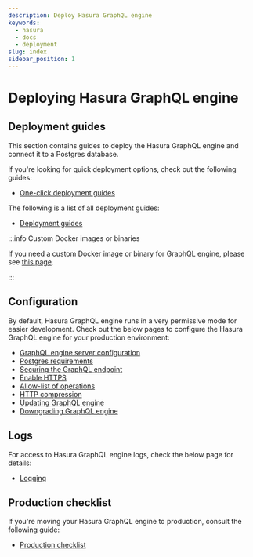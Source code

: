 ```yaml
---
description: Deploy Hasura GraphQL engine
keywords:
  - hasura
  - docs
  - deployment
slug: index
sidebar_position: 1
---
```


# Deploying Hasura GraphQL engine

## Deployment guides

This section contains guides to deploy the Hasura GraphQL engine and
connect it to a Postgres database.

If you're looking for quick deployment options, check out the following
guides:

- [One-click deployment guides](/graphql/core/deployment/deployment-guides/index.mdx#one-click-deployment-guides)

The following is a list of all deployment guides:

- [Deployment guides](/graphql/core/deployment/deployment-guides/index.mdx#all-deployment-guides)

:::info Custom Docker images or binaries

If you need a custom Docker image or binary for GraphQL engine, please
see [this page](/graphql/core/deployment/custom-docker-images.mdx).

:::

## Configuration

By default, Hasura GraphQL engine runs in a very permissive mode for
easier development. Check out the below pages to configure the Hasura
GraphQL engine for your production environment:

- [GraphQL engine server configuration](/graphql/core/deployment/graphql-engine-flags/index.mdx)
- [Postgres requirements](/graphql/core/deployment/postgres-requirements.mdx#postgres-permissions)
- [Securing the GraphQL endpoint](/graphql/core/deployment/securing-graphql-endpoint.mdx)
- [Enable HTTPS](/graphql/core/deployment/enable-https.mdx)
- [Allow-list of operations](/graphql/core/deployment/allow-list.mdx)
- [HTTP compression](/graphql/core/deployment/compression.mdx)
- [Updating GraphQL engine](/graphql/core/deployment/updating-graphql-engine.mdx)
- [Downgrading GraphQL engine](/graphql/core/deployment/downgrading.mdx)

## Logs

For access to Hasura GraphQL engine logs, check the below page for
details:

- [Logging](/graphql/core/deployment/logging.mdx)

## Production checklist

If you're moving your Hasura GraphQL engine to production, consult the
following guide:

- [Production checklist](/graphql/core/deployment/production-checklist.mdx)
